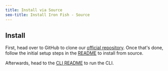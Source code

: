 ```yaml
---
title: Install via Source
seo-title: Install Iron Fish - Source
---
```


## Install

First, head over to GitHub to clone our [official repository](https://github.com/iron-fish/ironfish). Once that's done, follow the initial setup steps in the [README](https://github.com/iron-fish/ironfish#initial-setup) to install from source.

Afterwards, head to the [CLI README](https://github.com/iron-fish/ironfish/tree/master/ironfish-cli#use-scenarios) to run the CLI.
